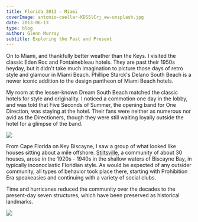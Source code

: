 ```yaml
---
title: Florida 2013 - Miami
coverImage: antonio-cuellar-KDS5lCrj_ew-unsplash.jpg
date: 2013-06-13
type: blog
author: Glenn Murray
subtitle: Exploring the Past and Present
---
```


On to Miami, and thankfully better weather than the Keys. I visited the classic Eden Roc and Fontainebleau hotels. They are past their 1950s heyday, but it didn't take much imagination to picture those days of retro style and glamour in Miami Beach. Phillipe Starck's Delano South Beach is a newer iconic addition to the design pantheon of Miami Beach hotels.

<FloridaMiami2013SlideShow />

My room at the lesser-known Dream South Beach matched the classic hotels for style and originality. I noticed a commotion one day in the lobby, and was told that Five Seconds of Summer, the opening band for One Direction, was staying at the hotel. Their fans were neither as numerous nor avid as the Directioners, though they were still waiting loyally outside the hotel for a glimpse of the band.

<Image src="DreamHotelMiami.jpg"  />
<TextCollapse src="DreamHotelMiami.jpg" />

From Cape Florida on Key Biscayne, I saw a group of what looked like houses sitting about a mile offshore. <a href="https://en.wikipedia.org/wiki/Stiltsville">Stiltsville</a>, a community of about 30 houses, arose in the 1920s - 1940s in the shallow waters of Biscayne Bay, in typically inconoclastic Floridian style. As would be expected of any outsider community, all types of behavior took place there, starting with Prohibition Era speakeasies and continuing with a variety of social clubs. 

Time and hurricanes reduced the community over the decades to the present-day seven structures, which have been preserved as historical landmarks.

<Image src="Stiltsville.JPG"  />
<TextCollapse src="Stiltsville.JPG" />